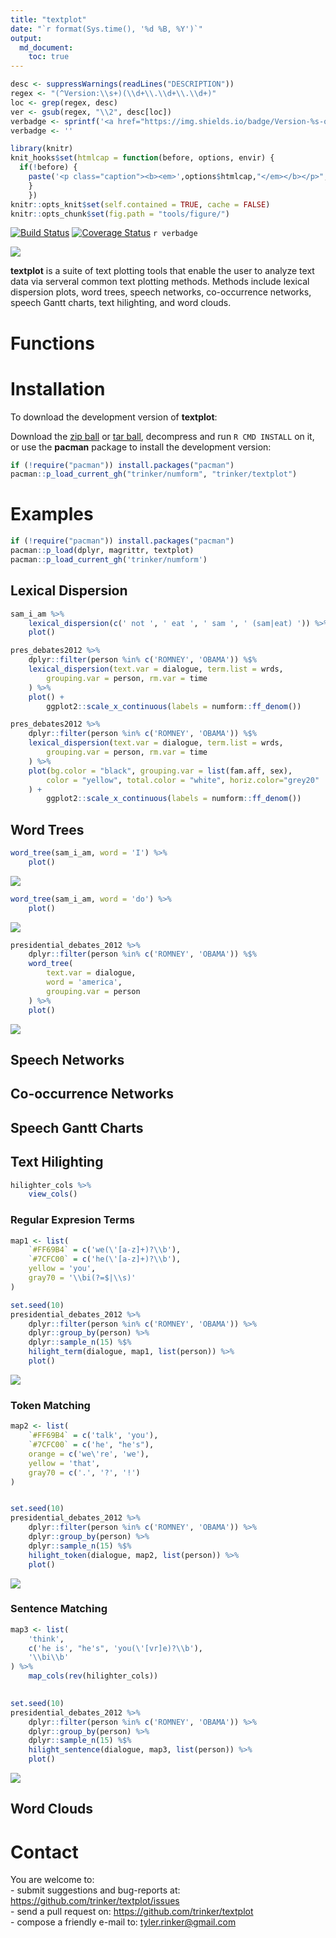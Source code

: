 ```yaml
---
title: "textplot"
date: "`r format(Sys.time(), '%d %B, %Y')`"
output:
  md_document:
    toc: true      
---
```


```r
desc <- suppressWarnings(readLines("DESCRIPTION"))
regex <- "(^Version:\\s+)(\\d+\\.\\d+\\.\\d+)"
loc <- grep(regex, desc)
ver <- gsub(regex, "\\2", desc[loc])
verbadge <- sprintf('<a href="https://img.shields.io/badge/Version-%s-orange.svg"><img src="https://img.shields.io/badge/Version-%s-orange.svg" alt="Version"/></a></p>', ver, ver)
verbadge <- ''
````

```r
library(knitr)
knit_hooks$set(htmlcap = function(before, options, envir) {
  if(!before) {
    paste('<p class="caption"><b><em>',options$htmlcap,"</em></b></p>",sep="")
    }
    })
knitr::opts_knit$set(self.contained = TRUE, cache = FALSE)
knitr::opts_chunk$set(fig.path = "tools/figure/")
```


[![Build Status](https://travis-ci.org/trinker/textplot.svg?branch=master)](https://travis-ci.org/trinker/textplot)
[![Coverage Status](https://coveralls.io/repos/trinker/textplot/badge.svg?branch=master)](https://coveralls.io/r/trinker/textplot?branch=master)
`r verbadge`

![](tools/textplot_logo/r_textplot.png)


**textplot** is a suite of text plotting tools that enable the user to analyze text data via serveral common text plotting methods.  Methods include lexical dispersion plots, word trees, speech networks, co-occurrence networks, speech Gantt charts, text hilighting, and word clouds.

# Functions


# Installation

To download the development version of **textplot**:

Download the [zip ball](https://github.com/trinker/textplot/zipball/master) or [tar ball](https://github.com/trinker/textplot/tarball/master), decompress and run `R CMD INSTALL` on it, or use the **pacman** package to install the development version:

```r
if (!require("pacman")) install.packages("pacman")
pacman::p_load_current_gh("trinker/numform", "trinker/textplot")
```
# Examples

```r
if (!require("pacman")) install.packages("pacman")
pacman::p_load(dplyr, magrittr, textplot)
pacman::p_load_current_gh('trinker/numform')
```


## Lexical Dispersion


```r
sam_i_am %>%
    lexical_dispersion(c(' not ', ' eat ', ' sam ', ' (sam|eat) ')) %>%
    plot()
```

```r
pres_debates2012 %>%
    dplyr::filter(person %in% c('ROMNEY', 'OBAMA')) %$%
    lexical_dispersion(text.var = dialogue, term.list = wrds, 
        grouping.var = person, rm.var = time
    ) %>%
    plot() +
        ggplot2::scale_x_continuous(labels = numform::ff_denom())
```

```r
pres_debates2012 %>%
    dplyr::filter(person %in% c('ROMNEY', 'OBAMA')) %$%
    lexical_dispersion(text.var = dialogue, term.list = wrds, 
        grouping.var = person, rm.var = time
    ) %>%
    plot(bg.color = "black", grouping.var = list(fam.aff, sex),
        color = "yellow", total.color = "white", horiz.color="grey20"
    ) +
        ggplot2::scale_x_continuous(labels = numform::ff_denom())
```

## Word Trees

```r
word_tree(sam_i_am, word = 'I') %>%
    plot()
```

![](tools/figure/wordtree_1.png)

```r
word_tree(sam_i_am, word = 'do') %>%
    plot()
```

![](tools/figure/wordtree_2.png)

```r
presidential_debates_2012 %>%
    dplyr::filter(person %in% c('ROMNEY', 'OBAMA')) %$%
    word_tree(
        text.var = dialogue, 
        word = 'america', 
        grouping.var = person
    ) %>%
    plot()
```

![](tools/figure/wordtree_3.png)


## Speech Networks

## Co-occurrence Networks

## Speech Gantt Charts

## Text Hilighting

```r
hilighter_cols %>%
    view_cols()
```

### Regular Expresion Terms

```r
map1 <- list(
    `#FF69B4` = c('we(\'[a-z]+)?\\b'),
    `#7CFC00` = c('he(\'[a-z]+)?\\b'),
    yellow = 'you',
    gray70 = '\\bi(?=$|\\s)'
)

set.seed(10)
presidential_debates_2012 %>%
    dplyr::filter(person %in% c('ROMNEY', 'OBAMA')) %>%
    dplyr::group_by(person) %>%
    dplyr::sample_n(15) %$%
    hilight_term(dialogue, map1, list(person)) %>%
    plot()

```

![](tools/figure/hilight_1.png)

### Token Matching

```r
map2 <- list(
    `#FF69B4` = c('talk', 'you'),
    `#7CFC00` = c('he', "he's"),
    orange = c('we\'re', 'we'),
    yellow = 'that',
    gray70 = c('.', '?', '!')
)


set.seed(10)
presidential_debates_2012 %>%
    dplyr::filter(person %in% c('ROMNEY', 'OBAMA')) %>%
    dplyr::group_by(person) %>%
    dplyr::sample_n(15) %$%
    hilight_token(dialogue, map2, list(person)) %>%
    plot()

```

![](tools/figure/hilight_2.png)

### Sentence Matching

```r
map3 <- list(
    'think',
    c('he is', "he's", 'you(\'[vr]e)?\\b'),
    '\\bi\\b'
) %>%
    map_cols(rev(hilighter_cols))
    

set.seed(10)
presidential_debates_2012 %>%
    dplyr::filter(person %in% c('ROMNEY', 'OBAMA')) %>%
    dplyr::group_by(person) %>%
    dplyr::sample_n(15) %$%
    hilight_sentence(dialogue, map3, list(person)) %>%
    plot()

```

![](tools/figure/hilight_3.png)

## Word Clouds

# Contact

You are welcome to:    
- submit suggestions and bug-reports at: <https://github.com/trinker/textplot/issues>    
- send a pull request on: <https://github.com/trinker/textplot>    
- compose a friendly e-mail to: <tyler.rinker@gmail.com>    
